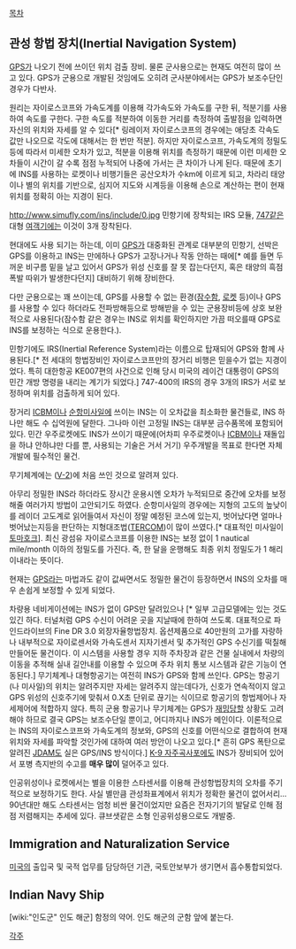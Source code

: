 [[목차]]

== 관성 항법 장치(Inertial Navigation System) ==

[[GPS]]가 나오기 전에 쓰이던 위치 검출 장비. 물론 군사용으로는 현재도 여전히 많이 쓰고 있다. GPS가 군용으로 개발된 것임에도 오히려 군사분야에서는 GPS가 보조수단인 경우가 다반사.

원리는 자이로스코프와 가속도계를 이용해 각가속도와 가속도를 구한 뒤, 적분기를 사용하여 속도를 구한다. 구한 속도를 적분하여 이동한 거리를 측정하여 출발점을 입력하면 자신의 위치와 자세를 알 수 있다[* 링레이저 자이로스코프의 경우에는 애당초 각속도 값만 나오므로 각도에 대해서는 한 번만 적분]. 하지만 자이로스코프, 가속도계의 정밀도 등에 따라서 미세한 오차가 있고, 적분을 이용해 위치를 측정하기 때문에 이런 미세한 오차들이 시간이 갈 수록 점점 누적되어 나중에 가서는 큰 차이가 나게 된다. 때문에 초기에 INS를 사용하는 로켓이나 비행기들은 공산오차가 수km에 이르게 되고, 차라리 태양이나 별의 위치를 기반으로, 심지어 지도와 시계등을 이용해 손으로 계산하는 편이 현재 위치를 정확히 아는 지경이 된다.

http://www.simufly.com/ins/include/0.jpg
민항기에 장착되는 IRS 모듈, [[747]]같은 대형 [[여객기]]에는 이것이 3개 장착된다.

현대에도 사용 되기는 하는데, 이미 [[GPS]]가 대중화된 관계로 대부분의 민항기, 선박은 GPS를 이용하고 INS는 만에하나 GPS가 고장나거나 작동 안하는 때에[* 예를 들면 두꺼운 비구름 밑을 날고 있어서 GPS가 위성 신호를 잘 못 잡는다던지, 혹은 태양의 흑점 폭발 따위가 발생한다던지] 대비하기 위해 장비한다. 

다만 군용으로는 꽤 쓰이는데, GPS를 사용할 수 없는 환경([[잠수함]], [[로켓]] 등)이나 GPS를 사용할 수 있다 하더라도 전파방해등으로 방해받을 수 있는 군용장비등에 상호 보완적으로 사용된다(잠수함 같은 경우는 INS로 위치를 확인하지만 가끔 떠오를때 GPS로 INS를 보정하는 식으로 운용한다.).

민항기에도 IRS(Inertial Reference System)라는 이름으로 탑재되어 GPS와 함께 사용된다.[* 전 세대의 항법장비인 자이로스코프만의 장거리 비행은 믿을수가 없는 지경이었다. 특히 대한항공 KE007편의 사건으로 인해 당시 미국의 레이건 대통령이 GPS의 민간 개방 명령을 내리는 계기가 되었다.]
747-400의 IRS의 경우 3개의 IRS가 서로 보정하며 위치를 검출하게 되어 있다.

장거리 [[ICBM]]이나 [[순항미사일]]에 쓰이는 INS는 이 오차값을 최소화한 물건들로, INS 하나만 해도 수 십억원에 달한다. 그나마 이런 고정밀 INS는 대부분 금수품목에 포함되어있다. 민간 우주로켓에도 INS가 쓰이기 때문에(어차피 우주로켓이나 [[ICBM]]이나 재돌입을 하냐 안하냐만 다를 뿐, 사용되는 기술은 거서 거기) 우주개발을 목표로 한다면 자체개발에 필수적인 물건.

무기체계에는 ([[V-2]])에 처음 쓰인 것으로 알려져 있다.

아무리 정밀한 INS라 하더라도 장시간 운용시엔 오차가 누적되므로 중간에 오차를 보정해줄 여러가지 방법이 고안되기도 하였다. 순항미사일의 경우에는 지형의 고도의 높낮이를 레이더 고도계로 읽어들여서 자신이 정말 예정된 코스에 있는지, 벗어났다면 얼마나 벗어났는지등을 판단하는 지형대조법([[TERCOM]])이 많이 쓰였다.[* 대표적인 미사일이 [[토마호크]]].
최신 광섬유 자이로스코프를 이용한 INS는 보정 없이 1 nautical mile/month 이하의 정밀도를 가진다. 즉, 한 달을 운행해도 최종 위치 정밀도가 1 해리 이내라는 뜻이다.

현재는 [[GPS]]라는 마법과도 같이 값싸면서도 정밀한 물건이 등장하면서 INS의 오차를 매우 손쉽게 보정할 수 있게 되었다. 

차량용 네비게이션에는 INS가 없이 GPS만 달려있으나 [* 일부 고급모델에는 있는 것도 있긴 하다. 터널처럼 GPS 수신이 어려운 곳을 지날때에 한하여 쓰도록. 대표적으로 파인드라이브의 Fine DR 3.0 외장자율항법장치. 옵션제품으로 40만원의 고가를 자랑하나 내부적으로 자이로센서와 가속도센서 지자기센서 및 추가적인 GPS 수신기를 떡칠해 만들어둔 물건이다. 이 시스템을 사용할 경우 지하 주차장과 같은 건물 실내에서 차량의 이동을 추적해 실내 길안내를 이용할 수 있으며 주차 위치 통보 시스템과 같은 기능이 연동된다.] 무기체계나 대형항공기는 여전히 INS가 GPS와 함께 쓰인다. GPS는 항공기(나 미사일)의 위치는 알려주지만 자세는 알려주지 않는데다가, 신호가 연속적이지 않고 GPS 위성의 신호주기에 맞춰서 0.X초 단위로 끊기는 식이므로 항공기의 항법제어나 자세제어에 적합하지 않다. 특히 군용 항공기나 무기체계는 GPS가 [[재밍]]당할 상황도 고려해야 하므로 결국 GPS는 보조수단일 뿐이고, 어디까지나 INS가 메인이다. 이론적으로는 INS의 자이로스코프와 가속도계의 정보와, GPS의 신호를 어떤식으로 결합하여 현재 위치와 자세를 파악할 것인가에 대하여 여러 방안이 나오고 있다.[* 흔히 GPS 폭탄으로 알려진 [[JDAM]]도 실은 GPS/INS 방식이다.] [[K-9 자주곡사포]]에도 INS가 장비되어 있어서 포병 측지반의 수고를 '''매우 많이''' 덜어주고 있다.

인공위성이나 로켓에서는 별을 이용한 스타센서를 이용해 관성항법장치의 오차를 주기적으로 보정하기도 한다. 사실 별만큼 관성좌표계에서 위치가 정확한 물건이 없어서리... 90년대만 해도 스타센서는 엄청 비싼 물건이었지만 요즘은 전자기기의 발달로 인해 점점 저렴해지는 추세에 있다. 큐브샛같은 소형 인공위성용으로도 개발중.
== Immigration and Naturalization Service  ==
[[미국]]의 출입국 및 국적 업무를 담당하던 기관, 국토안보부가 생기면서 흡수통합되었다.

== Indian Navy Ship ==
[wiki:"인도군" 인도 해군] 함정의 약어. 인도 해군의 군함 앞에 붙는다.

[[각주]]

